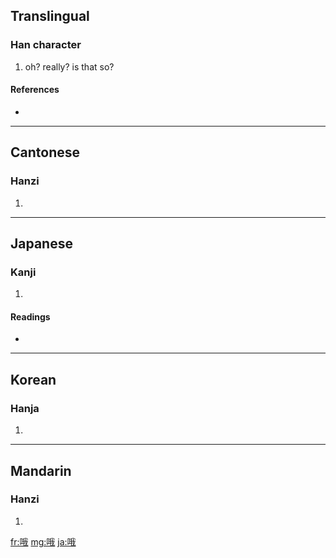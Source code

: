 ==Translingual==

===Han character===
{{Han char|rn=30|rad=口|as=07|sn=10|four=6305<sub>0</sub>|canj=口竹手戈 (RHQI)}}

# oh? really? is that so?

====References====
* {{Han ref|kx=0190.090|dkj=03642|dj=0409.260|hdz=10630.150|uh=54E6|ud=21734|bh=AE40|bd=44608}}

----

==Cantonese==

===Hanzi===
{{yue-hanzi|jyut=|y=ngo4, o4 o6}}

# {{defn|Cantonese}}

----

==Japanese==

===Kanji===
{{ja-kanji|grade=|rs=口07}}

# {{defn|Japanese}}

====Readings====
* {{ja-readings|on=[[が]] (ga)|kun=[[うたう]] (utau)}}

----

==Korean==

===Hanja===
{{ko-hanja|hangeul=아|rv=a|mr=a}}

# {{defn|Korean}}

----

==Mandarin==

===Hanzi===
{{cmn-hanzi|pin=[[é]] ([[e2]])|wg=o<sup>2</sup>}}

# {{defn|Mandarin}}

[[fr:哦]]
[[mg:哦]]
[[ja:哦]]